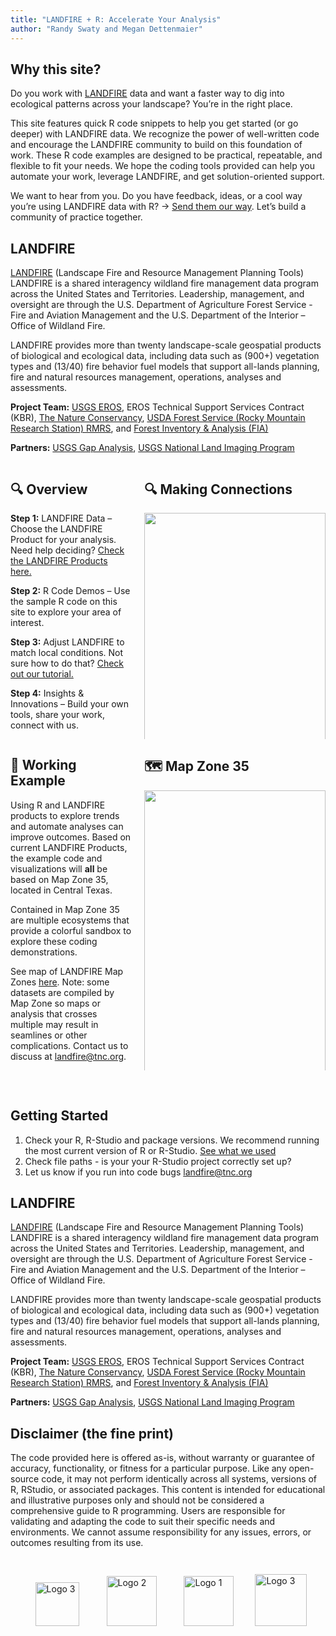 ```yaml
---
title: "LANDFIRE + R: Accelerate Your Analysis"
author: "Randy Swaty and Megan Dettenmaier"
---
```


## Why this site?

Do you work with [LANDFIRE](https://landfire.gov){target="blank"} data and want a faster way to dig into ecological patterns across your landscape? You’re in the right place.

This site features quick R code snippets to help you get started (or go deeper) with LANDFIRE data. We recognize the power of well-written code and encourage the LANDFIRE community to build on this foundation of work. These R code examples are designed to be practical, repeatable, and flexible to fit your needs. We hope the coding tools provided can help you automate your work, leverage LANDFIRE, and get solution-oriented support.

We want to hear from you. Do you have feedback, ideas, or a cool way you’re using LANDFIRE data with R? -> [Send them our way](mailto:landfire@tnc.org){target="blank"}. Let’s build a community of practice together.

## LANDFIRE
 
[LANDFIRE](https://landfire.gov){target="blank"} (Landscape Fire and Resource Management Planning Tools) LANDFIRE is a shared interagency wildland fire management data program across the United States and Territories. Leadership, management, and oversight are through the U.S. Department of Agriculture Forest Service - Fire and Aviation Management and the U.S. Department of the Interior – Office of Wildland Fire.
 
LANDFIRE provides more than twenty landscape-scale geospatial products of biological and ecological data, including data such as (900+) vegetation types and (13/40) fire behavior fuel models that support all-lands planning, fire and natural resources management, operations, analyses and assessments.   
 
**Project Team:** [USGS EROS](https://www.usgs.gov/centers/eros){target="blank"}, EROS Technical Support Services Contract (KBR), [The Nature Conservancy](https://www.nature.org/en-us/){target="blank"}, [USDA Forest Service (Rocky Mountain Research Station) RMRS](https://research.fs.usda.gov/rmrs){target="blank"}, and [Forest Inventory & Analysis (FIA)](https://research.fs.usda.gov/programs/fia){target="blank"}
 
**Partners:** [USGS Gap Analysis](https://www.usgs.gov/programs/gap-analysis-project){target="blank"}, [USGS National Land Imaging Program](https://www.usgs.gov/programs/national-land-imaging-program){target="blank"} 

::: {.columns}

::: {.column width="40%"}
## 🔍 Overview

**Step 1:** LANDFIRE Data – Choose the LANDFIRE Product for your analysis. 
Need help deciding? [Check the LANDFIRE Products here.](https://landfire-tnc.github.io/LANDFIRE_101/1_what-is-landfire.html){target="blank"}  

**Step 2:** R Code Demos – Use the sample R code on this site to explore your area of interest.

**Step 3:** Adjust LANDFIRE to match local conditions.
Not sure how to do that? [Check out our tutorial.](https://conservationgateway.org/ConservationPractices/FireLandscapes/LANDFIRE/Documents/ModifyingLF_DataGuide_V1.pdf){target="blank"}   

**Step 4:** Insights & Innovations – Build your own tools, share your work, connect with us.

:::

::: {.column width="60%"}
## 🔍 Making Connections
![](assets/connect.png){fig-alt="4 boxes LANDFIRE Data, R code toolkit (you are here), Tinker around, Insights and Innovations." width="100%"}
::: 

:::


::: {.columns}

::: {.column width="40%"}
## 🔧 Working Example

Using R and LANDFIRE products to explore trends and automate analyses can improve outcomes. Based on current LANDFIRE Products, the example code and visualizations will **all** be based on Map Zone 35, located in Central Texas.   

Contained in Map Zone 35 are multiple ecosystems that provide a colorful sandbox to explore these coding demonstrations.

See map of LANDFIRE Map Zones [here](https://landfirereview.org/IMG/USmapzones-v1_July2015.jpg){target="blank"}.  Note: some datasets are compiled by Map Zone so maps or analysis that crosses multiple may result in seamlines or other complications.  Contact us to discuss at [landfire@tnc.org](mailto:landfire@tnc.org){target="blank"}. 

:::

::: {.column width="60%"}
## 🗺 Map Zone 35
![](assets/mz35.jpg){fig-alt="A map of LANDFIRE Map Zone 35, which is a large circular area in central Texas." width="100%"}


:::

:::


<br>

## Getting Started


1. Check your R, R-Studio and package versions. We recommend running the most current version of R or R-Studio. [See what we used](about.qmd){target="blank"} 
2. Check file paths - is your your R-Studio project correctly set up?
3. Let us know if you run into code bugs [landfire@tnc.org](mailto:landfire@tnc.org){target="blank"}


## LANDFIRE

[LANDFIRE](https://landfire.gov){target="blank"} (Landscape Fire and Resource Management Planning Tools) LANDFIRE is a shared interagency wildland fire management data program across the United States and Territories. Leadership, management, and oversight are through the U.S. Department of Agriculture Forest Service - Fire and Aviation Management and the U.S. Department of the Interior – Office of Wildland Fire. 

LANDFIRE provides more than twenty landscape-scale geospatial products of biological and ecological data, including data such as (900+) vegetation types and (13/40) fire behavior fuel models that support all-lands planning, fire and natural resources management, operations, analyses and assessments.   

**Project Team:** [USGS EROS](https://www.usgs.gov/centers/eros){target="blank"}, EROS Technical Support Services Contract (KBR), [The Nature Conservancy](https://www.nature.org/en-us/){target="blank"}, [USDA Forest Service (Rocky Mountain Research Station) RMRS](https://research.fs.usda.gov/rmrs){target="blank"}, and [Forest Inventory & Analysis (FIA)](https://research.fs.usda.gov/programs/fia){target="blank"} 

**Partners:** [USGS Gap Analysis](https://www.usgs.gov/programs/gap-analysis-project){target="blank"}, [USGS National Land Imaging Program](https://www.usgs.gov/programs/national-land-imaging-program){target="blank"} 


## Disclaimer (the fine print)

The code provided here is offered as-is, without warranty or guarantee of accuracy, functionality, or fitness for a particular purpose. Like any open-source code, it may not perform identically across all systems, versions of R, RStudio, or associated packages. This content is intended for educational and illustrative purposes only and should not be considered a comprehensive guide to R programming. Users are responsible for validating and adapting the code to suit their specific needs and environments. We cannot assume responsibility for any issues, errors, or outcomes resulting from its use.

::: {.logo-row style="display: flex; justify-content: space-around; align-items: center; margin-top: 2em;"}

<img src="assets/usda.png" alt="Logo 3" style="height: 70px; margin: 0 20px;"/>
<img src="assets/usfs.png" alt="Logo 2" style="height: 80px; margin: 0 20px;" />
<img src="assets/doi.png" alt="Logo 1" style="height: 80px; margin: 0 20px;" />
<img src="assets/LANDFIRE.png" alt="Logo 3" style="height: 83px; margin: 0 10px;"/>
:::
